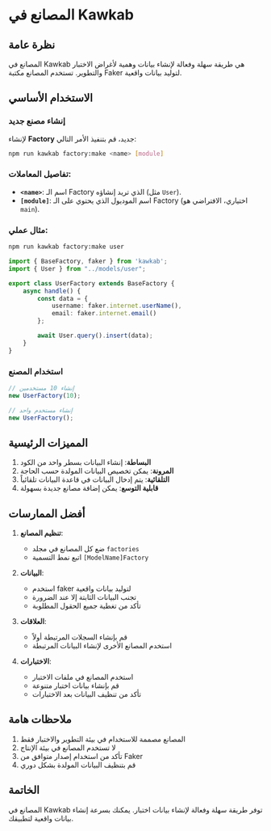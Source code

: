 # المصانع في Kawkab

## نظرة عامة
المصانع في Kawkab هي طريقة سهلة وفعالة لإنشاء بيانات وهمية لأغراض الاختبار والتطوير. تستخدم المصانع مكتبة Faker لتوليد بيانات واقعية.

## الاستخدام الأساسي

### إنشاء مصنع جديد

لإنشاء **Factory** جديد، قم بتنفيذ الأمر التالي:

```bash
npm run kawkab factory:make <name> [module]
```

### **تفاصيل المعاملات:**

- **`<name>`**: اسم الـ Factory الذي تريد إنشاؤه (مثل `User`).
- **`[module]`**: اسم الموديول الذي يحتوي على الـ Factory (اختياري، الافتراضي هو `main`).

### **مثال عملي:**

```bash
npm run kawkab factory:make user
```

```typescript
import { BaseFactory, faker } from 'kawkab';
import { User } from "../models/user";

export class UserFactory extends BaseFactory {
    async handle() {
        const data = {
            username: faker.internet.userName(),
            email: faker.internet.email()
        };

        await User.query().insert(data);
    }
}
```

### استخدام المصنع

```typescript
// إنشاء 10 مستخدمين
new UserFactory(10);

// إنشاء مستخدم واحد
new UserFactory();
```

## المميزات الرئيسية

1. **البساطة**: إنشاء البيانات بسطر واحد من الكود
2. **المرونة**: يمكن تخصيص البيانات المولدة حسب الحاجة
3. **التلقائية**: يتم إدخال البيانات في قاعدة البيانات تلقائياً
4. **قابلية التوسع**: يمكن إضافة مصانع جديدة بسهولة

## أفضل الممارسات

1. **تنظيم المصانع**:
   - ضع كل المصانع في مجلد `factories`
   - اتبع نمط التسمية `[ModelName]Factory`

2. **البيانات**:
   - استخدم faker لتوليد بيانات واقعية
   - تجنب البيانات الثابتة إلا عند الضرورة
   - تأكد من تغطية جميع الحقول المطلوبة

3. **العلاقات**:
   - قم بإنشاء السجلات المرتبطة أولاً
   - استخدم المصانع الأخرى لإنشاء البيانات المرتبطة

4. **الاختبارات**:
   - استخدم المصانع في ملفات الاختبار
   - قم بإنشاء بيانات اختبار متنوعة
   - تأكد من تنظيف البيانات بعد الاختبارات

## ملاحظات هامة

1. المصانع مصممة للاستخدام في بيئة التطوير والاختبار فقط
2. لا تستخدم المصانع في بيئة الإنتاج
3. تأكد من استخدام إصدار متوافق من Faker
4. قم بتنظيف البيانات المولدة بشكل دوري

## الخاتمة

المصانع في Kawkab توفر طريقة سهلة وفعالة لإنشاء بيانات اختبار. يمكنك بسرعة إنشاء بيانات واقعية لتطبيقك.

